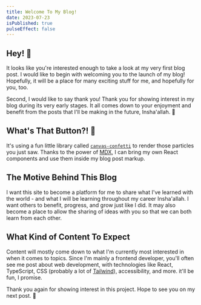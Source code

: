 ```yaml
---
title: Welcome To My Blog!
date: 2023-07-23
isPublished: true
pulseEffect: false
---
```



## Hey! 👋

<ConfettiButton lazyMotion={false} attractive children='Celebrate!' />

It looks like you're interested enough to take a look at my very first blog post.
I would like to begin with welcoming you to the launch of my blog! Hopefully, it will be a place for many exciting stuff for me, and hopefully for you, too.

Second, I would like to say thank you! Thank you for showing interest in my blog during its very early stages. It all comes down to your enjoyment and benefit from the posts that I'll be making in the future, Insha'allah. 🤲

## What's That Button?! 👀

It's using a fun little library called [`canvas-confetti`](https://npm.im/canvas-confetti) to render those particles you just saw. Thanks to the power of [MDX](https://mdxjs.com), I can bring my own React components and use them inside my blog post markup.

## The Motive Behind This Blog

I want this site to become a platform for me to share what I've learned with the world - and what I will be learning throughout my career Insha'allah. I want others to benefit, progress, and grow just like I did. It may also become a place to allow the sharing of ideas with you so that we can both learn from each other.

## What Kind of Content To Expect

Content will mostly come down to what I'm currently most interested in when it comes to topics. Since I'm mainly a frontend developer, you'll often see me post about web development, with technologies like React, TypeScript, CSS (probably a lot of [Tailwind](https://tailwindcss.com)), accessibility, and more. it'll be fun, I promise.

Thank you again for showing interest in this project. Hope to see you on my next post. 🤗
